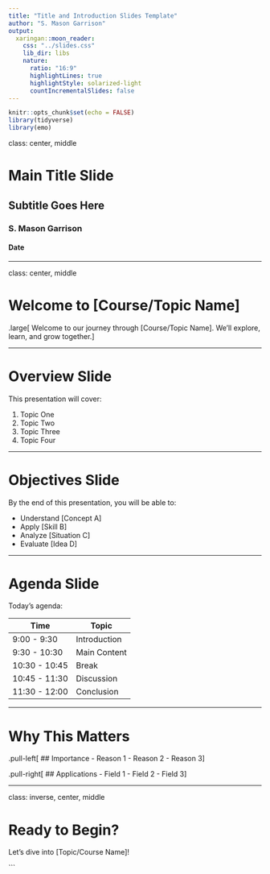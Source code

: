 ```yaml
---
title: "Title and Introduction Slides Template"
author: "S. Mason Garrison"
output:
  xaringan::moon_reader:
    css: "../slides.css"
    lib_dir: libs
    nature:
      ratio: "16:9"
      highlightLines: true
      highlightStyle: solarized-light
      countIncrementalSlides: false
---
```


```r
knitr::opts_chunk$set(echo = FALSE)
library(tidyverse)
library(emo)
```

class: center, middle

# Main Title Slide

## Subtitle Goes Here

### S. Mason Garrison

#### Date

---

class: center, middle

# Welcome to [Course/Topic Name]

.large[
Welcome to our journey through [Course/Topic Name]. 
We'll explore, learn, and grow together.
]

---

# Overview Slide

This presentation will cover:

1. Topic One
2. Topic Two
3. Topic Three
4. Topic Four

---

# Objectives Slide

By the end of this presentation, you will be able to:

- Understand [Concept A]
- Apply [Skill B]
- Analyze [Situation C]
- Evaluate [Idea D]

---

# Agenda Slide

Today's agenda:

| Time | Topic |
|------|-------|
| 9:00 - 9:30 | Introduction |
| 9:30 - 10:30 | Main Content |
| 10:30 - 10:45 | Break |
| 10:45 - 11:30 | Discussion |
| 11:30 - 12:00 | Conclusion |

---

# Why This Matters

.pull-left[
## Importance
- Reason 1
- Reason 2
- Reason 3
]

.pull-right[
## Applications
- Field 1
- Field 2
- Field 3
]

---

class: inverse, center, middle

# Ready to Begin?

Let's dive into [Topic/Course Name]!

```
